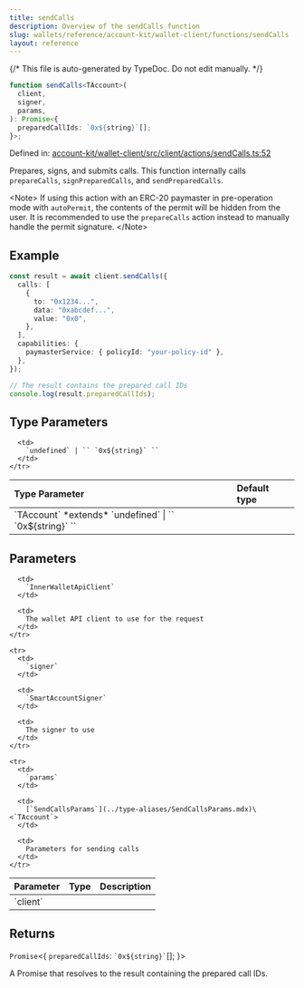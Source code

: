 ```yaml
---
title: sendCalls
description: Overview of the sendCalls function
slug: wallets/reference/account-kit/wallet-client/functions/sendCalls
layout: reference
---
```


{/* This file is auto-generated by TypeDoc. Do not edit manually. */}

```ts
function sendCalls<TAccount>(
  client,
  signer,
  params,
): Promise<{
  preparedCallIds: `0x${string}`[];
}>;
```

Defined in: [account-kit/wallet-client/src/client/actions/sendCalls.ts:52](https://github.com/alchemyplatform/aa-sdk/blob/dc58c113ff1eeb06d4b3f76c505cbbaad47db8fc/account-kit/wallet-client/src/client/actions/sendCalls.ts#L52)

Prepares, signs, and submits calls. This function internally calls `prepareCalls`, `signPreparedCalls`, and `sendPreparedCalls`.

\<Note>
If using this action with an ERC-20 paymaster in pre-operation mode with `autoPermit`, the contents of the permit will be hidden
from the user. It is recommended to use the `prepareCalls` action instead to manually handle the permit signature.
\</Note>

## Example

```ts
const result = await client.sendCalls({
  calls: [
    {
      to: "0x1234...",
      data: "0xabcdef...",
      value: "0x0",
    },
  ],
  capabilities: {
    paymasterService: { policyId: "your-policy-id" },
  },
});

// The result contains the prepared call IDs
console.log(result.preparedCallIds);
```

## Type Parameters

<table>
  <thead>
    <tr>
      <th align="left">Type Parameter</th>
      <th align="left">Default type</th>
    </tr>
  </thead>

  <tbody>
    <tr>
      <td>
        `TAccount` *extends* `undefined` | `` `0x${string}` ``
      </td>

      <td>
        `undefined` | `` `0x${string}` ``
      </td>
    </tr>

  </tbody>
</table>

## Parameters

<table>
  <thead>
    <tr>
      <th align="left">Parameter</th>
      <th align="left">Type</th>
      <th align="left">Description</th>
    </tr>
  </thead>

  <tbody>
    <tr>
      <td>
        `client`
      </td>

      <td>
        `InnerWalletApiClient`
      </td>

      <td>
        The wallet API client to use for the request
      </td>
    </tr>

    <tr>
      <td>
        `signer`
      </td>

      <td>
        `SmartAccountSigner`
      </td>

      <td>
        The signer to use
      </td>
    </tr>

    <tr>
      <td>
        `params`
      </td>

      <td>
        [`SendCallsParams`](../type-aliases/SendCallsParams.mdx)\<`TAccount`>
      </td>

      <td>
        Parameters for sending calls
      </td>
    </tr>

  </tbody>
</table>

## Returns

`Promise`\<\{
`preparedCallIds`: `` `0x${string}` ``\[];
}>

A Promise that resolves to the result containing the prepared call IDs.
